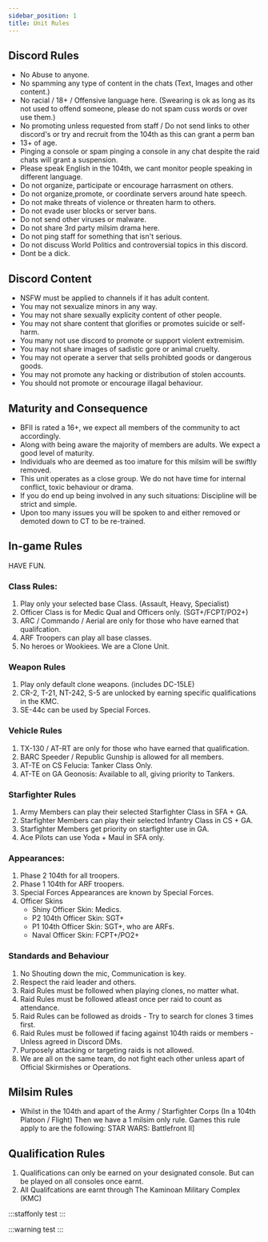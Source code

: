 ```yaml
---
sidebar_position: 1
title: Unit Rules
---
```



## Discord Rules
- No Abuse to anyone.
- No spamming any type of content in the chats (Text, Images and other content.)
- No racial / 18+ / Offensive language here. (Swearing is ok as long as its not used to offend someone, please do not spam cuss words or over use them.)
- No promoting unless requested from staff / Do not send links to other discord's or try and recruit from the 104th as this can grant a perm ban
- 13+ of age.
- Pinging a console or spam pinging a console in any chat despite the raid chats will grant a suspension.
- Please speak English in the 104th, we cant monitor people speaking in different language.
- Do not organize, participate or encourage harrasment on others.
- Do not organize,promote, or coordinate servers around hate speech.
- Do not make threats of violence or threaten harm to others.
- Do not evade user blocks or server bans.
- Do not send other viruses or malware.
- Do not share 3rd party milsim drama here.
- Do not ping staff for something that isn't serious.
- Do not discuss World Politics and controversial topics in this discord.
- Dont be a dick.


## Discord Content
- NSFW must be applied to channels if it has adult content.
- You may not sexualize minors in any way.
- You may not share sexually explicity content of other people.
- You may not share content that glorifies or promotes suicide or self-harm.
- You many not use discord to promote or support violent extremisim.
- You may not share images of sadistic gore or animal cruelty.
- You may not operate a server that sells prohibted goods or dangerous goods.
- You may not promote any hacking or distribution of stolen accounts.
- You should not promote or encourage illagal behaviour.

## Maturity and Consequence
- BFII is rated a 16+, we expect all members of the community to act accordingly.
- Along with being aware the majority of members are adults. We expect a good level of maturity.
- Individuals who are deemed as too imature for this milsim will be swiftly removed.
- This unit operates as a close group. We do not have time for internal conflict, toxic behaviour or drama.
- If you do end up being involved in any such situations: Discipline will be strict and simple.
- Upon too many issues you will be spoken to and either removed or demoted down to CT to be re-trained.


## In-game Rules
HAVE FUN.

### Class Rules:
  1. Play only your selected base Class. (Assault, Heavy, Specialist)
  2. Officer Class is for Medic Qual and Officers only. (SGT+/FCPT/PO2+)
  3. ARC / Commando / Aerial are only for those who have earned that qualifcation.
  4. ARF Troopers can play all base classes.
  5. No heroes or Wookiees. We are a Clone Unit.

### Weapon Rules
  1. Play only default clone weapons. (includes DC-15LE)
  2. CR-2, T-21, NT-242, S-5 are unlocked by earning specific qualifications in the KMC.
  3. SE-44c can be used by Special Forces.

### Vehicle Rules
  1. TX-130 / AT-RT are only for those who have earned that qualification.
  2. BARC Speeder / Republic Gunship is allowed for all members.
  3. AT-TE on CS Felucia: Tanker Class Only.
  4. AT-TE on GA Geonosis: Available to all, giving priority to Tankers.

### Starfighter Rules
  1. Army Members can play their selected Starfighter Class in SFA + GA.
  2. Starfighter Members can play their selected Infantry Class in CS + GA.
  3. Starfighter Members get priority on starfighter use in GA.
  4. Ace Pilots can use Yoda + Maul in SFA only.

### Appearances:
  1. Phase 2 104th for all troopers.
  2. Phase 1 104th for ARF troopers.
  3. Special Forces Appearances are known by Special Forces.
  4. Officer Skins
      - Shiny Officer Skin: Medics.
      - P2 104th Officer Skin: SGT+
      - P1 104th Officer Skin: SGT+, who are ARFs.
      - Naval Officer Skin: FCPT+/PO2+

### Standards and Behaviour
  1. No Shouting down the mic, Communication is key.
  2. Respect the raid leader and others.
  3. Raid Rules must be followed when playing clones, no matter what.
  4. Raid Rules must be followed atleast once per raid to count as attendance.
  5. Raid Rules can be followed as droids - Try to search for clones 3 times first.
  6. Raid Rules must be followed if facing against 104th raids or members - Unless agreed in Discord DMs.
  7. Purposely attacking or targeting raids is not allowed.
  8. We are all on the same team, do not fight each other unless apart of Official Skirmishes or Operations.




## Milsim Rules
- Whilst in the 104th and apart of the Army / Starfighter Corps (In a 104th Platoon / Flight) Then we have a 1 milsim only rule.  Games this rule apply to are the following: STAR WARS: Battlefront II]

## Qualification Rules
1. Qualifications can only be earned on your designated console. But can be played on all consoles once earnt.
2. All Qualifcations are earnt through The Kaminoan Military Complex (KMC)

:::staffonly
test
:::

:::warning
test
:::